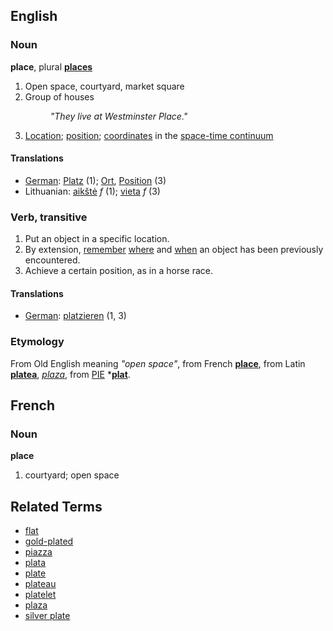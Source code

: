 ==English==

===Noun===
'''place''', plural '''[[places]]'''

# Open space, courtyard, market square
# Group of houses
#: ''"They live at Westminster Place."''
# [[Location]]; [[position]]; [[coordinate]]s in the [[w:space-time continuum|space-time continuum]]

====Translations====
*[[German]]: [[:de:Platz|Platz]] (1); [[:de:Ort|Ort]], [[:de:Position|Position]] (3)
*Lithuanian: [[aikštė]] ''f'' (1); [[vieta]] ''f'' (3)

===Verb, transitive===

# Put an object in a specific location. 
# By extension, [[remember]] [[where]] and [[when]] an object has been previously encountered.
# Achieve a certain position, as in a horse race.

====Translations====
*[[German]]: [[:de:platzieren|platzieren]] (1, 3)

===Etymology===
From Old English meaning ''"open space"'', from French '''[[place]]''', from Latin '''[[platea]]''', ''[[plaza]]'', from [[PIE]] *'''[[plat]]'''.

==French==
===Noun===
'''place'''

# courtyard; open space

==Related Terms==
*[[flat]]
*[[gold-plated]]
*[[piazza]]
*[[plata]]
*[[plate]]
*[[plateau]]
*[[platelet]]
*[[plaza]]
*[[silver plate]]